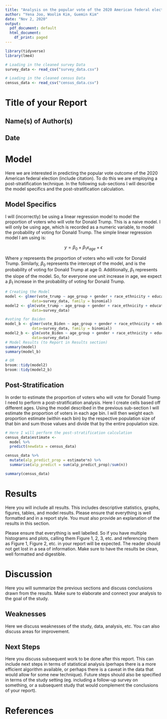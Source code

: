 ```yaml
---
title: "Analysis on the popular vote of the 2020 American federal election"
author: "Yena Joo, Woolim Kim, Guemin Kim"
date: "Nov 2, 2020"
output:
  pdf_document: default
  html_document:
    df_print: paged
---
```


```r
library(tidyverse)
library(lme4)

# Loading in the cleaned survey Data
survey_data <- read_csv("survey_data.csv")

# Loading in the cleaned census Data
census_data <- read_csv("census_data.csv")

```

# Title of your Report

## Name(s) of Author(s) 
## Date


# Model

Here we are interested in predicting the popular vote outcome of the 2020 American federal election (include citation). To do this we are employing a post-stratification technique. In the following sub-sections I will describe the model specifics and the post-stratification calculation.


## Model Specifics
I will (incorrectly) be using a linear regression model to model the proportion of voters who will vote for Donald Trump. This is a naive model. I will only be using age, which is recorded as a numeric variable, to model the probability of voting for Donald Trump. The simple linear regression model I am using is:

$$ y = \beta_0+\beta_1  x_{age} + \epsilon$$

Where $y$ represents the proportion of voters who will vote for Donald Trump. Similarly, $\beta_0$ represents the intercept of the model, and is the probability of voting for Donald Trump at age 0. Additionally, $\beta_1$ represents the slope of the model. So, for everyone one unit increase in age, we expect a $\beta_1$ increase in the probability of voting for Donald Trump.

```r

# Creating the Model
model <- glmer(vote_trump ~ age_group + gender + race_ethnicity + education + (1|household_income), 
            data=survey_data, family = binomial)
model2 <- glm(vote_trump ~ age_group + gender + race_ethnicity + education + household_income, 
            data=survey_data)

#voting for Baiden
model_b <- glmer(vote_Biden ~ age_group + gender + race_ethnicity + education + (1|household_income), 
            data=survey_data, family = binomial)
model2_b <- glm(vote_Biden ~ age_group + gender + race_ethnicity + education + household_income, 
            data=survey_data)
# Model Results (to Report in Results section)
summary(model)
summary(model_b)

# OR
broom::tidy(model2)
broom::tidy(model2_b)
```

## Post-Stratification 

In order to estimate the proportion of voters who will vote for Donald Trump I need to perform a post-stratification analysis. Here I create cells based off different ages. Using the model described in the previous sub-section I will estimate the proportion of voters in each age bin. I will then weight each proportion estimate (within each bin) by the respective population size of that bin and sum those values and divide that by the entire population size. 

```r

# Here I will perform the post-stratification calculation
census_data$estimate <-
  model %>%
  predict(newdata = census_data)

census_data %>%
  mutate(alp_predict_prop = estimate*n) %>%
  summarise(alp_predict = sum(alp_predict_prop)/sum(n))

summary(census_data)

```


# Results

Here you will include all results. This includes descriptive statistics, graphs, figures, tables, and model results. Please ensure that everything is well formatted and in a report style. You must also provide an explanation of the results in this section. 

Please ensure that everything is well labelled. So if you have multiple histograms and plots, calling them Figure 1, 2, 3, etc. and referencing them as Figure 1, Figure 2, etc. in your report will be expected. The reader should not get lost in a sea of information. Make sure to have the results be clean, well formatted and digestible.

# Discussion

Here you will summarize the previous sections and discuss conclusions drawn from the results. Make sure to elaborate and connect your analysis to the goal of the study.

## Weaknesses

Here we discuss weaknesses of the study, data, analysis, etc. You can also discuss areas for improvement.

## Next Steps

Here you discuss subsequent work to be done after this report. This can include next steps in terms of statistical analysis (perhaps there is a more efficient algorithm available, or perhaps there is a caveat in the data that would allow for some new technique). Future steps should also be specified in terms of the study setting (eg. including a follow-up survey on something, or a subsequent study that would complement the conclusions of your report).


# References



